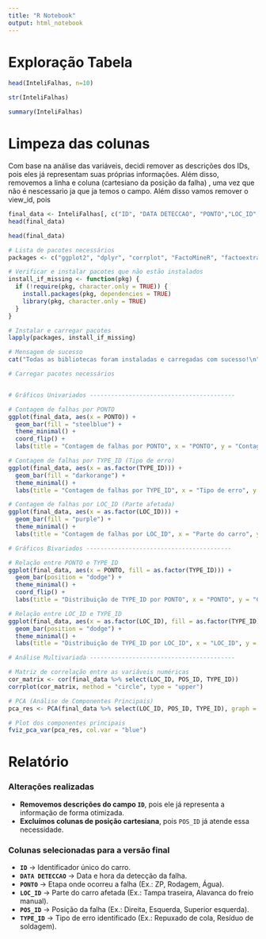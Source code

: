 ```yaml
---
title: "R Notebook"
output: html_notebook
---
```


# Exploração Tabela

```r
head(InteliFalhas, n=10)
```

```r
str(InteliFalhas)
```

```r
summary(InteliFalhas)
```

# Limpeza das colunas

Com base na análise das variáveis, decidi remover as descrições dos IDs, pois eles já representam suas próprias informações. Além disso, removemos a linha e coluna (cartesiano da posição da falha) , uma vez que não é nescessario ja que ja temos o campo. Além disso vamos remover o view_id, pois 

```r
final_data <- InteliFalhas[, c("ID", "DATA DETECCAO", "PONTO","LOC_ID","POS_ID","TYPE_ID")]
head(final_data)
```

```r
head(final_data)

```
```r
# Lista de pacotes necessários
packages <- c("ggplot2", "dplyr", "corrplot", "FactoMineR", "factoextra")

# Verificar e instalar pacotes que não estão instalados
install_if_missing <- function(pkg) {
  if (!require(pkg, character.only = TRUE)) {
    install.packages(pkg, dependencies = TRUE)
    library(pkg, character.only = TRUE)
  }
}

# Instalar e carregar pacotes
lapply(packages, install_if_missing)

# Mensagem de sucesso
cat("Todas as bibliotecas foram instaladas e carregadas com sucesso!\n")

```

```r
# Carregar pacotes necessários


# Gráficos Univariados -----------------------------------------

# Contagem de falhas por PONTO
ggplot(final_data, aes(x = PONTO)) + 
  geom_bar(fill = "steelblue") + 
  theme_minimal() + 
  coord_flip() +
  labs(title = "Contagem de falhas por PONTO", x = "PONTO", y = "Contagem")

# Contagem de falhas por TYPE_ID (Tipo de erro)
ggplot(final_data, aes(x = as.factor(TYPE_ID))) + 
  geom_bar(fill = "darkorange") + 
  theme_minimal() + 
  labs(title = "Contagem de falhas por TYPE_ID", x = "Tipo de erro", y = "Contagem")

# Contagem de falhas por LOC_ID (Parte afetada)
ggplot(final_data, aes(x = as.factor(LOC_ID))) + 
  geom_bar(fill = "purple") + 
  theme_minimal() + 
  labs(title = "Contagem de falhas por LOC_ID", x = "Parte do carro", y = "Contagem")

# Gráficos Bivariados -----------------------------------------

# Relação entre PONTO e TYPE_ID
ggplot(final_data, aes(x = PONTO, fill = as.factor(TYPE_ID))) + 
  geom_bar(position = "dodge") + 
  theme_minimal() + 
  coord_flip() +
  labs(title = "Distribuição de TYPE_ID por PONTO", x = "PONTO", y = "Contagem")

# Relação entre LOC_ID e TYPE_ID
ggplot(final_data, aes(x = as.factor(LOC_ID), fill = as.factor(TYPE_ID))) + 
  geom_bar(position = "dodge") + 
  theme_minimal() + 
  labs(title = "Distribuição de TYPE_ID por LOC_ID", x = "LOC_ID", y = "Contagem")

# Análise Multivariada -----------------------------------------

# Matriz de correlação entre as variáveis numéricas
cor_matrix <- cor(final_data %>% select(LOC_ID, POS_ID, TYPE_ID))
corrplot(cor_matrix, method = "circle", type = "upper")

# PCA (Análise de Componentes Principais)
pca_res <- PCA(final_data %>% select(LOC_ID, POS_ID, TYPE_ID), graph = FALSE)

# Plot dos componentes principais
fviz_pca_var(pca_res, col.var = "blue")
```

# Relatório

### Alterações realizadas

-   **Removemos descrições do campo `ID`**, pois ele já representa a informação de forma otimizada.\
-   **Excluímos colunas de posição cartesiana**, pois `POS_ID` já atende essa necessidade.

### Colunas selecionadas para a versão final

-   **`ID`** → Identificador único do carro.\
-   **`DATA DETECCAO`** → Data e hora da detecção da falha.\
-   **`PONTO`** → Etapa onde ocorreu a falha (Ex.: ZP, Rodagem, Água).\
-   **`LOC_ID`** → Parte do carro afetada (Ex.: Tampa traseira, Alavanca do freio manual).\
-   **`POS_ID`** → Posição da falha (Ex.: Direita, Esquerda, Superior esquerda).\
-   **`TYPE_ID`** → Tipo de erro identificado (Ex.: Repuxado de cola, Resíduo de soldagem).\

